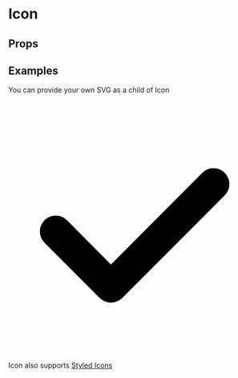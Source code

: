 
<Meta title="Objects/Icon" component={Icon} />

# Icon

## Props

<Props of={Icon} />

## Examples

You can provide your own SVG as a child of Icon

<Preview>
    <Story name="Provide own SVG">
        <ThemeProvider>
            <Icon width="32px" height="32px">
                <svg viewBox="0 0 128 128">
                    <path
                        d="M52 102a8 8 0 01-5.7-2.3l-28-28a8 8 0 0111.4-11.4L52 82.7l46.3-46.4a8 8 0 0111.4 11.4l-52 52A8 8 0 0152 102z"
                        fillRule="evenodd"
                    />
                </svg>
            </Icon>
        </ThemeProvider>
    </Story>
</Preview>

Icon also supports [Styled Icons](https://styled-icons.js.org/)

<Preview>
    <Story name="Use Styled Icons">
        <ThemeProvider>
            <Icon width="32px" height="32px">
                <AccountCircle />
            </Icon>
        </ThemeProvider>
    </Story>
</Preview>
